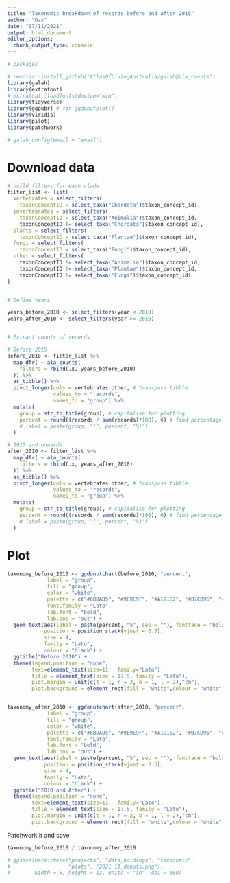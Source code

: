 ```yaml
---
title: "Taxonomic breakdown of records before and after 2015"
author: "Dax"
date: "07/11/2021"
output: html_document
editor_options: 
  chunk_output_type: console
---
```



```r
# packages

# remotes::install_github("AtlasOfLivingAustralia/galah@ala_counts")
library(galah)
library(extrafont)
# extrafont::loadfonts(device="win")
library(tidyverse)
library(ggpubr) # for ggdonutplot()
library(viridis)
library(pilot)
library(patchwork)
```


```r
# galah_config(email = "email")
```

# Download data

```r
# build filters for each clade
filter_list <- list(
  vertebrates = select_filters(
    taxonConceptID = select_taxa("Chordata")$taxon_concept_id),
  invertebrates = select_filters(
    taxonConceptID = select_taxa("Animalia")$taxon_concept_id,
    taxonConceptID != select_taxa("Chordata")$taxon_concept_id),
  plants = select_filters(
    taxonConceptID = select_taxa("Plantae")$taxon_concept_id),
  fungi = select_filters(
    taxonConceptID = select_taxa("Fungi")$taxon_concept_id),
  other = select_filters(
    taxonConceptID != select_taxa("Animalia")$taxon_concept_id,
    taxonConceptID != select_taxa("Plantae")$taxon_concept_id,
    taxonConceptID != select_taxa("Fungi")$taxon_concept_id)
)


# Define years

years_before_2010 <- select_filters(year < 2010)
years_after_2010 <- select_filters(year >= 2010)


# Extract counts of records

# Before 2015
before_2010 <- filter_list %>%
  map_dfr( ~ ala_counts(
    filters = rbind(.x, years_before_2010)
  )) %>%
  as_tibble() %>%
  pivot_longer(cols = vertebrates:other, # transpose tibble
               values_to = "records",
               names_to = "group") %>%
  mutate(
    group = str_to_title(group), # capitalise for plotting
    percent = round((records / sum(records)*100), 0) # find percentage
    # label = paste(group, "(", percent, "%)")
  )

# 2015 and onwards
after_2010 <- filter_list %>%
  map_dfr( ~ ala_counts(
    filters = rbind(.x, years_after_2010)
  )) %>%
  as_tibble() %>%
  pivot_longer(cols = vertebrates:other, # transpose tibble
               values_to = "records",
               names_to = "group") %>%
  mutate(
    group = str_to_title(group), # capitalise for plotting
    percent = round((records / sum(records)*100), 0) # find percentage
    # label = paste(group, "(", percent, "%)")
  )
```


# Plot

```r
taxonomy_before_2010 <- ggdonutchart(before_2010, "percent", 
             label = "group", 
             fill = "group", 
             color = "white",
             palette = c("#6BDAD5", "#9E9E9F", "#A191B2", "#B7CD96", "#FFC557"),
             font.family = "Lato",
             lab.font = "bold",
             lab.pos = "out") +
  geom_text(aes(label = paste(percent, "%", sep = ""), fontface = "bold"),
            position = position_stack(vjust = 0.5),
            size = 4,
            family = "Lato",
            colour = "black") + 
  ggtitle("Before 2010") +
  theme(legend.position = "none",
        text=element_text(size=11,  family="Lato"),
        title = element_text(size = 17.5, family = "Lato"),
        plot.margin = unit(c(t = 1, r = 3, b = 1, l = 2),"cm"),
        plot.background = element_rect(fill = "white",colour = "white",size = 2))


taxonomy_after_2010 <- ggdonutchart(after_2010, "percent", 
             label = "group", 
             fill = "group", 
             color = "white",
             palette = c("#6BDAD5", "#9E9E9F", "#A191B2", "#B7CD96", "#FFC557"),
             font.family = "Lato",
             lab.font = "bold",
             lab.pos = "out") +
  geom_text(aes(label = paste(percent, "%", sep = ""), fontface = "bold"),
            position = position_stack(vjust = 0.5),
            size = 4,
            family = "Lato",
            colour = "black") + 
  ggtitle("2010 and After") +
  theme(legend.position = "none",
        text=element_text(size=11,  family="Lato"),
        title = element_text(size = 17.5, family = "Lato"),
        plot.margin = unit(c(t = 1, r = 2, b = 1, l = 2),"cm"),
        plot.background = element_rect(fill = "white",colour = "white",size = 2))
```

Patchwork it and save

```r
taxonomy_before_2010 / taxonomy_after_2010
```


```r
# ggsave(here::here("projects", "data_holdings", "taxonomic",
#                   "plots", "2021-11_donuts.png"),
#        width = 8, height = 12, units = "in", dpi = 600)
```

